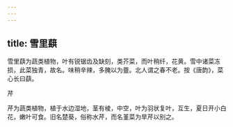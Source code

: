 ```yaml
---
---
---
```

title: 雪里蕻
---



雪里蕻为蔬类植物，叶有锐锯齿及缺刻，类芥菜，而叶稍纤，花黄。雪中诸菜冻损，此菜独青，故名。味稍辛辣，多腌以为虀。北人谓之春不老。按《唐韵》，菜心长曰蕻。

芹

芹为蔬类植物，植于水边湿地，茎有棱，中空，叶为羽状复叶，互生，夏日开小白花，嫩叶可食。旧名楚葵，俗称水芹，而名堇菜为旱芹以别之。